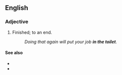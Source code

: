 ==English==

===Adjective===
{{head|en|adjective|head=[[in]] [[the]] [[toilet]]}}

# {{lb|en|idiomatic}} Finished; to an end.
#: ''Doing that again will put your job '''in the toilet'''''.

====See also====
* {{l|en|down the toilet}}
* {{l|en|down the drain}}